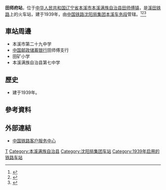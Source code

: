 {{Infobox China railway station
|车站名称 = 田师府站
|图片 =Tianshifu Railway Station 01.jpg 
|图片介绍 = 
|其他名称 = 
|车站拼音 = Tianshifu
|英文名称 = Tianshifu Railway Station
|车站代码 = 55187<ref>{{cite book|title=中华人民共和国铁路车站代码（GB/T 10302-2010）|publisher=中国标准出版社|year=2010|isbn=155066140495|ignore-isbn-error=true|pages=35}}</ref>
|电报码 = TFT
|拼音码 = TSF
|车站位置 = [[辽宁省|辽宁省]][[本溪市|本溪市]][[本溪满族自治县|本溪满族自治县]][[田师傅镇|田师傅镇]]
|坐标 = 
|归属 = [[中国铁路沈阳局集团|中国铁路沈阳局集团]][[本溪车务段|本溪车务段]]
|线路 = [[溪田铁路|溪田铁路]]
|车站等级 = [[三等站_(中铁)|三等站]]
|月台数目 = 
|站台面 = 
|股道数目 = 
|网站 = 
}}
'''田师府站'''，位于[[中华人民共和国|中华人民共和国]][[辽宁省|辽宁省]][[本溪市|本溪市]][[本溪满族自治县|本溪满族自治县]][[田师傅镇|田师傅镇]]，是[[溪田铁路|溪田铁路]]上的火车站，建于1939年，由[[中国铁路沈阳局集团|中国铁路沈阳局集团]][[本溪车务段|本溪车务段]]管辖。<ref>{{Cite book|title=中国铁路站名词典|last=孙本祥主编|publisher=中国铁道出版社|year=2003.04|isbn=7-113-03941-3|pages=272|location=北京}}</ref><ref>{{Cite book|title=本溪市志 第2卷|last=李伟主编；本溪市党史地方志办公室编|publisher=大连出版社|year=1998.03|isbn=7-80612-238-9|pages=644|location=大连}}</ref><ref>{{Cite web|title=田师府火车站介绍_火车票网|url=http://search.huochepiao.com/huochezhan/jieshao/2181.htm|accessdate=2020-07-19|work=search.huochepiao.com|archive-date=2017-12-28|archive-url=https://web.archive.org/web/20171228112335/http://search.huochepiao.com/huochezhan/jieshao/2181.htm|dead-url=no}}</ref>
==車站周邊==
* 本溪市第二十九中学
* [[中国邮政储蓄银行|中国邮政储蓄银行]]田师傅支行
* 田矿小学
* 本溪满族自治县第七中学

==歷史==
* 建于1939年。
==參考資料==
{{reflist}}
==外部連結==
* [http://www.12306.cn/mormhweb/ 中国铁路客户服务中心] {{Wayback|url=http://www.12306.cn/mormhweb/ |date=20180205163941 }}

{{溪田铁路}}

[[Category:本溪市铁路车站|T]]
[[Category:本溪满族自治县|Category:本溪满族自治县]]
[[Category:沈阳局集团车站|Category:沈阳局集团车站]]
[[Category:1939年启用的铁路车站|Category:1939年启用的铁路车站]]